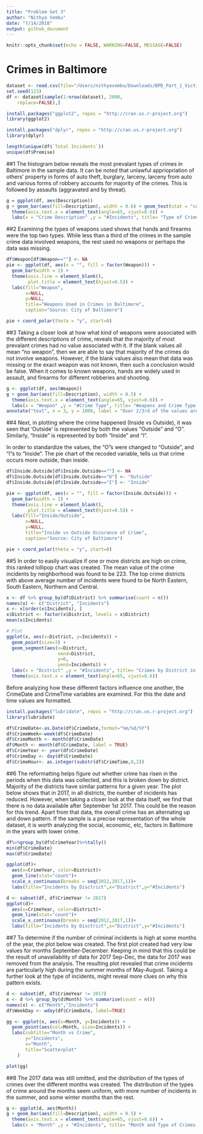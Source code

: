 ```yaml
---
title: "Problem Set 3"
author: "Nithya Vembu"
date: "7/14/2018"
output: github_document
---
```


```r
knitr::opts_chunk$set(echo = FALSE, WARNING=FALSE, MESSAGE=FALSE)
```
# Crimes in Baltimore 

```r
dataset <- read.csv(file="/Users/nithyavembu/Downloads/BPD_Part_1_Victim_Based_Crime_Data.csv", header=TRUE, sep=",")
set.seed(123)
df <- dataset[sample(1:nrow(dataset), 2000,
  	replace=FALSE),]

install.packages("ggplot2", repos = "http://cran.us.r-project.org")
library(ggplot2)

install.packages("dplyr", repos = "http://cran.us.r-project.org")
library(dplyr)

length(unique(df$`Total Incidents`))
unique(df$Premise)
```

##1 
The histogram below reveals the most prevalant types of crimes in Baltimore in the sample data. It can be noted that unlawful appriopriation of others' property in forms of auto theft, burglary, larceny, larceny from auto and various forms of robbery accounts for majority of the crimes. This is followed by assaults (aggravated and by threat).

```r

g = ggplot(df, aes(Description))
g + geom_bar(aes(fill=Description), width = 0.6) + geom_text(stat = "count", size = 3, aes(label = ..count.., y = ..count..)) +
  theme(axis.text.x = element_text(angle=65, vjust=0.6)) + 
  labs(x = "Crime Description" ,y = "#Incidents", title= "Type of Crimes in Baltimore")

```

##2 
Examining the types of weapons used shows that hands and firearms were the top two types. While less than a third of the crimes in the sample crime data involved weapons, the rest used no weapons or perhaps the data was missing.

```r
df$Weapon[df$Weapon==""] <- NA
pie <- ggplot(df, aes(x = "", fill = factor(Weapon))) + 
  geom_bar(width = 1) +
  theme(axis.line = element_blank(), 
        plot.title = element_text(hjust=0.5)) + 
  labs(fill="Weapon", 
       x=NULL, 
       y=NULL, 
       title="Weapons Used in Crimes in Baltimore", 
       caption="Source: City of Baltimore")

pie + coord_polar(theta = "y", start=0)

```

##3 
Taking a closer look at how what kind of weapons were associated with the different descriptions of crime, reveals that the majority of most prevalant crimes had no value associated with it. If the blank values all mean "no weapon", then we are able to say that majority of the crimes do not involve weapons. However, if the blank values also mean that data was missing or the exact weapon was not known, then such a conclusion would be false. When it comes to known weapons, hands are widely used in assault, and firearms for different robberies and shooting.

```r

g <- ggplot(df, aes(Weapon))
g + geom_bar(aes(fill=Description), width = 0.5) + 
  theme(axis.text.x = element_text(angle=65, vjust=0.6)) + 
  labs(x = "Weapon" ,y = "#Crime Type", title= "Weapons and Crime Type in Baltimore") +
annotate("text", x = 3, y = 1000, label = "Over 2/3rd of the values are blank", size = 3)
```
##4 
Next, in plotting where the crime happened (Inside vs Outside), it was seen that 'Outside' is represented by both the values "Outside" and "O". Similarly, "Inside" is represented by both "Inside" and "I". 

In order to standardize the values, the "O"s were changed to "Outside", and "I"s to "Inside". The pie chart of the recoded variable, tells us that crime occurs more outside, than inside.

```r
df$Inside.Outside[df$Inside.Outside==""] <- NA
df$Inside.Outside[df$Inside.Outside=="O"] <- "Outside"
df$Inside.Outside[df$Inside.Outside=="I"] <- "Inside"

pie <- ggplot(df, aes(x = "", fill = factor(Inside.Outside))) + 
  geom_bar(width = 1) + 
  theme(axis.line = element_blank(), 
        plot.title = element_text(hjust=0.5)) + 
  labs(fill="Inside/Outside", 
       x=NULL, 
       y=NULL, 
       title="Inside vs Outside Occurance of Crime", 
       caption="Source: City of Baltimore")

pie + coord_polar(theta = "y", start=0)
```

##5
In order to easily visualize if one or more districts are high on crime, this ranked lollipop chart was created. The mean value of the crime incidents by neighborhood was found to be 223. The top crime districts with above average number of incidents were found to be North Eastern, South Eastern, Northern and Central. 

```r

x <- df %>% group_by(df$District) %>% summarise(count = n())
names(x) <- c("District", "Incidents")
x <- x[order(x$Incidents), ] 
x$District <- factor(x$District, levels = x$District)
mean(x$Incidents)

# Plot
ggplot(x, aes(x=District, y=Incidents)) + 
  geom_point(size=3) + 
  geom_segment(aes(x=District, 
                   xend=District, 
                   y=0, 
                   yend=Incidents)) + 
  labs(x = "District" ,y = "#Incidents", title= "Crimes by District in Baltimore") + 
  theme(axis.text.x = element_text(angle=65, vjust=0.6))

```


Before analyzing how these different factors influence one another, the CrimeDate and CrimeTime variables are examined. For this the date and time values are formatted.

```r
install.packages("lubridate", repos = "http://cran.us.r-project.org")
library(lubridate)

df$CrimeDate<-as.Date(df$CrimeDate,format="%m/%d/%Y")
df$CrimeWeek<-week(df$CrimeDate)
df$CrimeMonth <- month(df$CrimeDate)
df$Month <- month(df$CrimeDate, label = TRUE)
df$CrimeYear <- year(df$CrimeDate)
df$CrimeDay <- day(df$CrimeDate)
df$CrimeHour<- as.integer(substr(df$CrimeTime,0,2))
```

##6 
The reformatting helps figure out whether crime has risen in the periods when this data was collected, and this is broken down by district. Majority of the districts have similar patterns for a given year. The plot below shows that in 2017, in all districts, the number of incidents has reduced. However, when taking a closer look at the data itself, we find that there is no data available after September 1st 2017. This could be the reason for this trend. Apart from that data, the overall crime has an alternating up and down pattern. If the sample is a precise representation of the whole dataset, it is worth analyzing the social, economic, etc, factors in Baltimore in the years with lower crime.

```r

df%>%group_by(df$CrimeYear)%>%tally()
min(df$CrimeDate)
max(df$CrimeDate)

ggplot(df)+
  aes(x=CrimeYear, color=District)+
  geom_line(stat="count")+
  scale_x_continuous(breaks = seq(2012,2017,1))+
  labs(title="Incidents by Disctrict",x="District",y="#Incidents")

d <- subset(df, df$CrimeYear != 2017)
ggplot(d)+
  aes(x=CrimeYear, color=District)+
  geom_line(stat="count")+
  scale_x_continuous(breaks = seq(2012,2017,1))+
  labs(title="Incidents by Disctrict",x="District",y="#Incidents")
```

##7 
To determine if the number of criminal incidents is high at some months of the year, the plot below was created. The first plot created had very low values for months September-December. Keeping in mind that this could be the result of unavailability of data for 2017 Sep-Dec, the data for 2017 was removed from the analysis. The resulting plot revealed that crime incidents are particularly high during the summer months of May-August. Taking a further look at the type of incidents, might reveal more clues on why this pattern exists.

```r
d <- subset(df, df$CrimeYear != 2017)
x <- d %>% group_by(d$Month) %>% summarise(count = n())
names(x) <- c("Month","Incidents")
df$WeekDay <- wday(df$CrimeDate, label=TRUE)

gg <- ggplot(x, aes(x=Month, y=Incidents)) + 
  geom_point(aes(col=Month, size=Incidents)) + 
  labs(subtitle="Month vs Crime", 
       y="Incidents", 
       x="Month", 
       title="Scatterplot"
    )

plot(gg)

```

##8 
The 2017 data was still omitted, and the distribution of the types of crimes over the different months was created. The distribution of the types of crime around the months seem uniform, with more number of incidents in the summer, and some winter months than the rest.

```r
g <- ggplot(d, aes(Month))
g + geom_bar(aes(fill=Description), width = 0.5) + 
  theme(axis.text.x = element_text(angle=65, vjust=0.6)) + 
  labs(x = "Month" ,y = "#Incidents", title= "Month and Type of Crimes in Baltimore")
```


